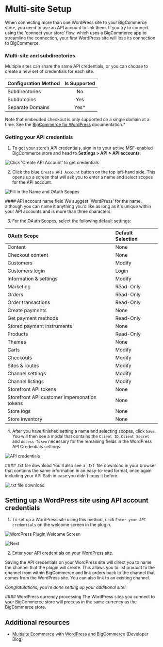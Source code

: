 # Multi-site Setup

When connecting more than one WordPress site to your BigCommerce store, you need to use an API account to link them. If you try to connect using the 'connect your store' flow, which uses a BigCommerce app to streamline the connection, your first WordPress site will lose its connection to BigCommerce.

### Multi-site and subdirectories

Multiple sites can share the same API credentials, or you can choose to create a new set of credentials for each site.

| Configuration Method | Is Supported |
|:----------------------|:-----------:|
| Subdirectories           | No               |
| Subdomains               | Yes              |
| Separate Domains         | Yes*             |
  
Note that embedded checkout is only supported on a single domain at a time. See the [BigCommerce for WordPress](https://support.bigcommerce.com/s/article/BigCommerce-for-WordPress-Checkout?language=en_US#subdomain-setup) documentation.*

### Getting your API credentials

1. To get your store’s API credentials, sign in to your active MSF-enabled BigCommerce store and head to **Settings > API > API accounts**.

![Click 'Create API Account' to get credentials](//s3.amazonaws.com/user-content.stoplight.io/6116/1544044020003 "Click 'Create API Account' to get credentials")

2. Click the blue `Create API Account` button on the top left-hand side. This opens up a screen that will ask you to enter a name and select scopes for the API account.

![Fill in the Name and OAuth Scopes](//s3.amazonaws.com/user-content.stoplight.io/6116/1544044197137 "Fill in the Name and OAuth Scopes")

<Callout type="info">
  #### API account name field
  We suggest 'WordPress' for the name, although you can name it anything you'd like as long as it's unique within your API accounts and is more than three characters.
</Callout>

3. For the OAuth Scopes, select the following default settings:

| OAuth Scope | Default Selection |
|:------------|:------------------|
| Content           | None                  |
| Checkout content  | None                  |
| Customers         | Modify                |
| Customers login   | Login                 |
| Information & settings | Modify           |
| Marketing         | Read-Only             |
| Orders            | Read-Only             |
| Order transactions| Read-Only             |
| Create payments   | None                  |
| Get payment methods | Read-Only           |
| Stored payment instruments| None          |
| Products          | Read-Only             |
| Themes            | None                  |
| Carts             | Modify                |
| Checkouts         | Modify                |
| Sites & routes    | Modify                |
| Channel settings  | Modify                |
| Channel listings  | Modify                |
| Storefront API tokens | None              |
| Storefront API customer impersonation tokens | None     |
| Store logs        | None                  |
| Store inventory   | None                  |


4. After you have finished setting a name and selecting scopes, click `Save`. You will then see a modal that contains the `Client ID`, `Client Secret` and `Access Token` necessary for the remaining fields in the WordPress API Credentials settings.

![API credentials](//s3.amazonaws.com/user-content.stoplight.io/6116/1544044553372 "API Credentials")


<Callout type="info">
  #### .txt file download
  You'll also see a `.txt` file download in your browser that contains the same information in an easy-to-read format, once again including your API Path in case you didn't copy it before.
</Callout>

![.txt file download](//s3.amazonaws.com/user-content.stoplight.io/6116/1544044589538 ".txt file download")

## Setting up a WordPress site using API account credentials

1. To set up a WordPress site using this method, click `Enter your API credentials` on the welcome screen in the plugin.

![WordPress Plugin Welcome Screen](//s3.amazonaws.com/user-content.stoplight.io/6116/1544043727239 "WordPress Plugin Welcome Screen")

![Next](//s3.amazonaws.com/user-content.stoplight.io/6116/1544043952871)

2. Enter your API credentials on your WordPress site.

Saving the API credentials on your WordPress site will direct you to name the channel that the plugin will create. This allows you to list product to the channel from within BigCommerce and link orders back to the channel that comes from the WordPress site. You can also link to an existing channel.



_Congratulations, you're done setting up your additional site!_

<Callout type="info">
  #### WordPress currency processing
  The WordPress sites you connect to your BigCommerce store will process in the same currency as the BigCommerce store.
</Callout>

## Additional resources

* [Multisite Ecommerce with WordPress and BigCommerce](https://medium.com/bigcommerce-developer-blog/multi-site-ecommerce-with-wordpress-and-bigcommerce-40dee194f8a) (Developer Blog)
